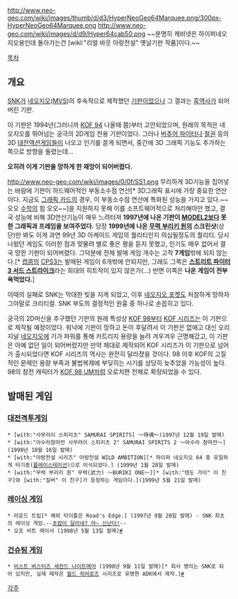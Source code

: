 http://www.neo-geo.com/wiki/images/thumb/d/d3/HyperNeoGeo64Marquee.png/300px-HyperNeoGeo64Marquee.png
http://www.neo-geo.com/wiki/images/d/d9/Hyper64cab50.png
~~분명히 캐비넷은 하이퍼네오지오용인데 돌아가는건 [wikI:"리얼 바웃 아랑전설" 옛날기판 작품]이다.~~

[[목차]]

== 개요 ==
[[SNK]]가 [[네오지오]]([[MVS]])의 후속작으로 제작했던 [[기판]]이었으나 그 결과는 [[흑역사]]가 되어버린 기판.

이 기판은 1994년(그러니까 [[KOF 94]] 나올때 쯤)부터 고안되었으며, 원래의 목적은 네오지오를 뛰어넘는 궁극의 2D게임 전용 기판이었다. 그러나 [[버추어 파이터]]나 [[철권]] 등의 3D [[대전액션게임]]들이 나오고 인기를 끌게 되면서, 중간에 3D 그래픽 기능도 추가하는 쪽으로 방향을 돌렸는데...

'''오히려 이게 기판을 망하게 한 재앙이 되어버렸다.'''

http://www.neo-geo.com/wiki/images/0/0f/SS1.png
무리하게 3D기능을 집어넣는 바람에 기판이 하드웨어적인 부동소수점 연산[* 3D그래픽 표시에 가장 중요한 연산이다. 지금도 [[그래픽 카드]]의 경우, 이 부동소수점 연산에 특화된 성능을 가지고 있다.~~오오 [[수학]]의 힘 오오~~]을 지원하지 못해 이를 소프트웨어적으로 처리해야만 했고, 결국 성능에 비해 3D연산기능이 매우 느려터져 '''1997년에 나온 기판이 [[MODEL2]]보다 못한 그래픽과 프레임을 보여주었다.''' 당장 '''1999년에 나온 [[무력 부리키 원]]의 스크린샷'''(상단)만 봐도 이게 과연 99년 3D 아케이드 게임의 퀄리티인지 의심될정도의 퀄리티.
당시 나왔던 게임도 이러한 점과 맞물려 별로 좋은 평을 듣지 못했고, 인기도 매우 없어서 결국 망한 기판이 되어버렸다. 그덕분에 전체 발매 게임 개수는 고작 '''7게임'''밖에 되지 않는다.[* [[캡콤]]의 [[CPS3]]는 발매된 게임이 6개밖에 안되지만, 그래도 그쪽은 '''[[스트리트 파이터 3 서드 스트라이크]]'''라는 희대의 히트작이 있지 않은가(...) 반면 이쪽은 '''나온 게임이 전부 욕먹었다.''']

이때의 실패로 SNK는 막대한 빚을 지게 되었고, 이후 [[네오지오 포켓]]도 처참하게 망하자 그야말로 크리티컬. SNK 부도의 결정적인 원흉 중 하나로 손꼽히고 있다.

궁극의 2D머신을 추구했던 기판의 원래 특성상 [[KOF 98]]부터 [[KOF 시리즈]]는 이 기판으로 제작될 예정이었다. 워낙에 기판이 망하고 돈이 후달려서 이 기판은 없애고 대신 오리지널 [[네오지오]]에 기가 파워를 통해 카트리지 용량을 늘려 겨우겨우 근명해갔고, 이 기판은 아예 없던 일이 되어버렸지만 만약 제대로 제작되어 KOF 시리즈가 이 기판으로 넘어가 출시되었다면 KOF 시리즈의 역사는 완전히 달라졌을 것이다. 98 이후 KOF의 고질적인 문제인 용량 부족과 불법복제에 부딪히는 시기를 상당히 늦추었을 가능성이 높다. 98의 참전 캐릭터가 [[KOF 98 UM]]처럼 오로치편 전체로 확장되었을 수 있다.

== 발매된 게임 ==
=== [[대전격투게임]] ===
 * [with:"사무라이 스피리츠" SAMURAI SPIRITS] 〜侍魂〜(1997년 12월 19일 발매)
 * [with:"아수라참마전 사무라이 스피리츠 2" SAMURAI SPIRITS 2 〜아수라 참마전〜](1998년 10월 16일 발매)
 * [with:"아랑전설 시리즈" 아랑전설 WILD AMBITION][* 하이퍼 네오지오 64 중 유일하게 타기종([[플레이스테이션]])으로 이식되었다.] (1999년 1월 28일 발매)
 * [with:"무력 부리키 원" 무력(武力) 〜BURIKI ONE〜][* [with:"텐도 가이" 이 친구]와 [with:"질버" 이 친구]가 등장하는 게임이다.](1999년 5월 21일 발매)

=== [[레이싱 게임]] ===
 * 라운드 트립[* 해외 타이틀은 Road's Edge.] (1997년 9월 20일 발매) - SNK 최초의 레이싱 게임.--[http://www.youtube.com/watch?v=AUL5Fudj0jw 초밥이 달리네? 야~ 신난다!]--
 * 오프 비트 레이서 (1998년 5월 13일 발매)[http://www.youtube.com/watch?v=stgVXakg1Sk #]

=== [[건슈팅 게임]] ===
 * [[비스트 버스터즈 세컨드 나이트메어]] (1998년 9월 11일 발매)[* 회사 명의는 SNK로 되어 있지만, 실제 제작은 [[월드 히어로즈]] 시리즈로 유명한 ADK에서 제작.][http://www.youtube.com/watch?v=ojAi5zu8kDA #]

[[각주]]
